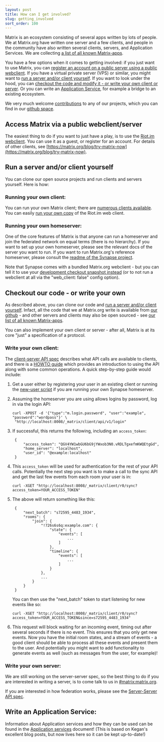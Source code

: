 ```yaml
---
layout: post
title: How can I get involved?
slug: getting_involved
sort_order: 100
---
```


Matrix is an ecosystem consisting of several apps written by lots of people. We at Matrix.org have written one server and a few clients, and people in the community have also written several clients, servers, and Application Services. We are collecting [a list of all known Matrix-apps](/docs/projects/try-matrix-now/).

You have a few options when it comes to getting involved: if you just want to use Matrix, you can [register an account on a public server using a public webclient](#reg). If you have a virtual private server (VPS) or similar, you might want to [run a server and/or client yourself](#run). If you want to look under the hood, you can [checkout the code and modify it - or write your own client or server](#checkout). Or you can write an [Application Service](#as), for example a bridge to an existing ecosystem.

We very much welcome [contributions](https://github.com/matrix-org/synapse/blob/master/CONTRIBUTING.rst) to any of our projects, which you can find in our [github space](https://github.com/matrix-org/).

<a class="anchor" id="reg"></a>

## Access Matrix via a public webclient/server

The easiest thing to do if you want to just have a play, is to use the [Riot.im
webclient](https://riot.im). You can use it as a guest, or register for an
account. For details of other clients, see
[https://matrix.org/blog/try-matrix-now](https://matrix.org/blog/try-matrix-now).

<a class="anchor" id="run"></a>

## Run a server and/or client yourself

You can clone our open source projects and run clients and servers yourself. Here is how:

### Running your own client:

You can run your own Matrix client; there are [numerous clients
available](https://matrix.org/blog/try-matrix-now/). You can easily [run your
own copy](https://github.com/vector-im/vector-web#getting-started) of the
Riot.im web client.

### Running your own homeserver:

One of the core features of Matrix is that anyone can run a homeserver and join the federated network on equal terms (there is no hierarchy). If you want to set up your own homeserver, please see the relevant docs of the server you want to run. If you want to run Matrix.org's reference homeserver, please consult the [readme of the Synapse project](https://github.com/matrix-org/synapse/blob/master/README.rst).

Note that Synapse comes with a bundled Matrix.org webclient - but you can tell it to use your [development checkout snapshot instead](https://github.com/matrix-org/matrix-angular-sdk#matrix-angular-sdk) (or to not run a webclient at all via the "web_client: false" config option).

<a class="anchor" id="checkout"></a>

## Checkout our code - or write your own

As described above, you can clone our code and [run a server and/or client yourself](#run). Infact, all the code that we at Matrix.org write is available from [our github](http://github.com/matrix-org) - and other servers and clients may also be open sourced - see [our list of all known Matrix-apps](https://matrix.org/blog/try-matrix-now/).

You can also implement your own client or server - after all, Matrix is at its core "just" a specification of a protocol.

### Write your own client:

The [client-server API
spec](https://matrix.org/docs/spec/client_server/latest.html) describes what API
calls are available to clients, and there is a [HOWTO
guide](https://matrix.org/docs/guides/client-server.html) which provides an
introduction to using the API along with some common operations. A quick
step-by-step guide would include:

1. Get a user either by registering your user in an existing client or running the [new-user script](https://github.com/matrix-org/synapse/blob/master/scripts/register_new_matrix_user) if you are running your own Synapse homeserver.

2. Assuming the homeserver you are using allows logins by password, log in via the login API:

   ```
   curl -XPOST -d '{"type":"m.login.password", "user":"example", "password":"wordpass"}' \
    "http://localhost:8008/_matrix/client/api/v1/login"
   ```

3. If successful, this returns the following, including an `access_token`:

        {
            "access_token": "QGV4YW1wbGU6bG9jYWxob3N0.vRDLTgxefmKWQEtgGd",
            "home_server": "localhost",
            "user_id": "@example:localhost"
        }

4. This ``access_token`` will be used for authentication for the rest of your API calls. Potentially the next step you want is to make a call to the sync API and get the last few events from each room your user is in:

   ```
   curl -XGET "http://localhost:8008/_matrix/client/r0/sync?access_token=YOUR_ACCESS_TOKEN"
   ```

5. The above will return something like this:

        {
            "next_batch": "s72595_4483_1934",
            "rooms": {
                "join": {
                    "!726s6s6q:example.com": {
                        "state": {
                            "events": [
                                ...
                            ]
                        },
                        "timeline": {
                            "events": [
                                ...
                            ]
                        }
                    },
                    ...
                }
            }
        }


   You can then use the "next_batch" token to start listening for new events like so:

   ```
   curl -XGET "http://localhost:8008/_matrix/client/r0/sync?access_token=YOUR_ACCESS_TOKEN&since=s72595_4483_1934"
   ```

6. This request will block waiting for an incoming event, timing out after several seconds if there is no event. This ensures that you only get new events. Now you have the initial room states, and a stream of events - a good client should be able to process all these events and present them to the user. And potentially you might want to add functionality to generate events as well (such as messages from the user, for example)!

### Write your own server:

We are still working on the server-server spec, so the best thing to do if you are interested in writing a server, is to come talk to us in [#matrix:matrix.org](https://matrix.to/#/#matrix:matrix.org).

If you are interested in how federation works, please see the [Server-Server API spec](https://matrix.org/docs/spec/server_server/unstable.html).

<a class="anchor" id="as"></a>

## Write an Application Service:

Information about Application services and how they can be used can be found in the [Application services](./application_services.html) document! (This is based on Kegan's excellent blog posts, but now lives here so it can be kept up-to-date!)
